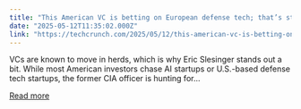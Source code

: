 ```yaml
---
title: "This American VC is betting on European defense tech; that’s still very unusual"
date: "2025-05-12T11:35:02.000Z"
link: "https://techcrunch.com/2025/05/12/this-american-vc-is-betting-on-european-defense-tech-thats-still-very-unusual/"
---
```


VCs are known to move in herds, which is why Eric Slesinger stands out a bit. While most American investors chase AI startups or U.S.-based defense tech startups, the former CIA officer is hunting for...

[Read more](https://techcrunch.com/2025/05/12/this-american-vc-is-betting-on-european-defense-tech-thats-still-very-unusual/)
